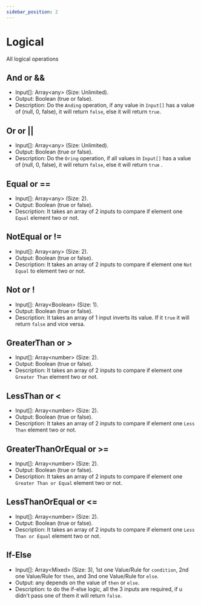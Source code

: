 ```yaml
---
sidebar_position: 2
---
```




# Logical

All logical operations

## And or && 
  * Input[]: Array<any\> (Size: Unlimited).
  * Output: Boolean (true or false).
  * Description: Do the `Anding` operation, if any value in `Input[]` has a value of (null, 0, false), it will return `false`, else it will return `true`. 
<JsonLangRunner example="8" height="10vh" key="example8"></JsonLangRunner>

## Or or ||
  * Input[]: Array<any\> (Size: Unlimited).
  * Output: Boolean (true or false).
  * Description: Do the `Oring` operation, if all values in `Input[]` has a value of (null, 0, false), it will return `false`, else it will return `true` .
<JsonLangRunner example="9" height="10vh" key="example9"></JsonLangRunner>

## Equal or ==
  * Input[]: Array<any\> (Size: 2).
  * Output: Boolean (true or false).
  * Description: It takes an array of 2 inputs to compare if element one `Equal` element two or not.
<JsonLangRunner example="10" height="10vh" key="example10"></JsonLangRunner>

## NotEqual or !=
  * Input[]: Array<any\> (Size: 2).
  * Output: Boolean (true or false).
  * Description: It takes an array of 2 inputs to compare if element one `Not Equal` to element two or not.
<JsonLangRunner example="11" height="10vh" key="example11"></JsonLangRunner>

## Not or !
  * Input[]: Array<Boolean\> (Size: 1).
  * Output: Boolean (true or false).
  * Description: It takes an array of 1 input inverts its value. If it `true` it will return `false` and vice versa.
<JsonLangRunner example="12" height="10vh" key="example12"></JsonLangRunner>

## GreaterThan or >
  * Input[]: Array<number\> (Size: 2).
  * Output: Boolean (true or false).
  * Description: It takes an array of 2 inputs to compare if element one `Greater Than` element two or not.
<JsonLangRunner example="13" height="10vh" key="example13"></JsonLangRunner>

## LessThan or <
  * Input[]: Array<number\> (Size: 2).
  * Output: Boolean (true or false).
  * Description: It takes an array of 2 inputs to compare if element one `Less Than` element two or not.
<JsonLangRunner example="14" height="10vh" key="example14"></JsonLangRunner>

## GreaterThanOrEqual or >=
  * Input[]: Array<number\> (Size: 2).
  * Output: Boolean (true or false).
  * Description: It takes an array of 2 inputs to compare if element one `Greater Than or Equal` element two or not.
<JsonLangRunner example="15" height="10vh" key="example15"></JsonLangRunner>

## LessThanOrEqual or <=
  * Input[]: Array<number\> (Size: 2).
  * Output: Boolean (true or false).
  * Description: It takes an array of 2 inputs to compare if element one `Less Than or Equal` element two or not.
<JsonLangRunner example="16" height="10vh" key="example16"></JsonLangRunner>

## If-Else
  * Input[]: Array<Mixed\> (Size: 3), 1st one Value/Rule for `condition`, 2nd one Value/Rule for `then`, and 3nd one Value/Rule for `else`.
  * Output: any depends on the value of `then` or `else`.
  * Description: to do the if-else logic, all the 3 inputs are required, if u didn't pass one of them it will return `false`.
<JsonLangRunner example="26" height="40vh" key="example26"></JsonLangRunner>
